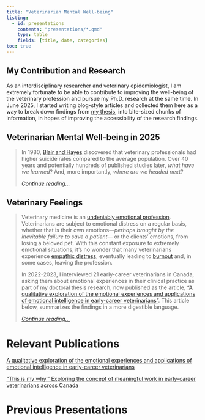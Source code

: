 ```yaml
---
title: "Veterinarian Mental Well-being"
listing: 
  - id: presentations
    contents: "presentations/*.qmd"
    type: table
    fields: [title, date, categories]
toc: true
---
```


##  My Contribution and Research

As an interdisciplinary researcher and veterinary epidemiologist, I am extremely fortunate to be able to contribute to improving the well-being of the veterinary profession and pursue my Ph.D. research at the same time. In June 2025, I started writing blog-style articles and collected them here as a way to break down findings from [my thesis](https://hdl.handle.net/10214/29012), into bite-sized chunks of information, in hopes of improving the accessibility of the research findings.

## Veterinarian Mental Well-being in 2025

> In 1980, [Blair and Hayes](https://doi.org/10.1002/ijc.2910250203) discovered that veterinary professionals had higher suicide rates compared to the average population. Over 40 years and potentially hundreds of published studies later, *what have we learned*? And, more importantly, *where are we headed next*?
>
> [*Continue reading...*](review_2025.qmd)

## Veterinary Feelings

> Veterinary medicine is an [undeniably emotional profession](https://doi.org/10.1177/0891241611435099). Veterinarians are subject to emotional distress on a regular basis, whether that is their own emotions—*perhaps brought by the inevitable failure to save a patient—* or the clients’ emotions, from losing a beloved pet. With this constant exposure to extremely emotional situations, it’s no wonder that many veterinarians experience [empathic distress](https://doi.org/10.1016/B0-08-043076-7/01739-3), eventually leading to [burnout](https://doi.org/10.1080/00480169.2019.1669504) and, in some cases, leaving the profession.
>
> In 2022-2023, I interviewed 21 early-career veterinarians in Canada, asking them about emotional experiences in their clinical practice as part of my doctoral thesis research, now published as the article, ["A qualitative exploration of the emotional experiences and applications of emotional intelligence in early-career veterinarians"](https://doi.org/10.1002/vetr.5599). This article below, summarizes the findings in a more digestible language.
>
> [*Continue reading...*](vet_feelings.qmd)

# Relevant Publications

[A qualitative exploration of the emotional experiences and applications of emotional intelligence in early-career veterinarians](https://bvajournals.onlinelibrary.wiley.com/doi/10.1002/vetr.5599)

[“This is my why.” Exploring the concept of meaningful work in early-career veterinarians across Canada](https://doi.org/10.3389/fvets.2025.1595949)

# Previous Presentations

::: {#presentations}
:::
